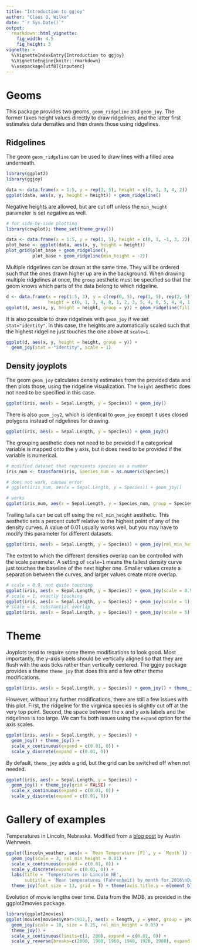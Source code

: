 ```yaml
---
title: "Introduction to ggjoy"
author: "Claus O. Wilke"
date: "`r Sys.Date()`"
output:
  rmarkdown::html_vignette:
    fig_width: 4.5
    fig_height: 3
vignette: >
  %\VignetteIndexEntry{Introduction to ggjoy}
  %\VignetteEngine{knitr::rmarkdown}
  %\usepackage[utf8]{inputenc}
---
```


# Geoms

This package provides two geoms, `geom_ridgeline` and `geom_joy`. The former takes height values directly to draw ridgelines, and the latter first estimates data densities and then draws those using ridgelines.

## Ridgelines

The geom `geom_ridgeline` can be used to draw lines with a filled area underneath.
```r
library(ggplot2)
library(ggjoy)

data <- data.frame(x = 1:5, y = rep(1, 5), height = c(0, 1, 3, 4, 2))
ggplot(data, aes(x, y, height = height)) + geom_ridgeline()

```

Negative heights are allowed, but are cut off unless the `min_height` parameter is set negative as well.
```r
# for side-by-side plotting
library(cowplot); theme_set(theme_gray())

data <- data.frame(x = 1:5, y = rep(1, 5), height = c(0, 1, -1, 3, 2))
plot_base <- ggplot(data, aes(x, y, height = height))
plot_grid(plot_base + geom_ridgeline(),
          plot_base + geom_ridgeline(min_height = -2))
```


Multiple ridgelines can be drawn at the same time. They will be ordered such that the ones drawn higher up are in the background. When drawing multiple ridgelines at once, the `group` aesthetic must be specified so that the geom knows which parts of the data belong to which ridgeline.
```r
d <- data.frame(x = rep(1:5, 3), y = c(rep(0, 5), rep(1, 5), rep(2, 5)),
                height = c(0, 1, 3, 4, 0, 1, 2, 3, 5, 4, 0, 5, 4, 4, 1))
ggplot(d, aes(x, y, height = height, group = y)) + geom_ridgeline(fill = "lightblue")
```

It is also possible to draw ridgelines with `geom_joy` if we set `stat="identity"`. In this case, the heights are automatically scaled such that the highest ridgeline just touches the one above at `scale=1`.
```r
ggplot(d, aes(x, y, height = height, group = y)) + 
  geom_joy(stat = "identity", scale = 1)
```

## Density joyplots

The geom `geom_joy` calculates density estimates from the provided data and then plots those, using the ridgeline visualization. The `height` aesthetic does not need to be specified in this case.
```r
ggplot(iris, aes(x = Sepal.Length, y = Species)) + geom_joy()
```

There is also `geom_joy2`, which is identical to `geom_joy` except it uses closed polygons instead of ridgelines for drawing.
```r
ggplot(iris, aes(x = Sepal.Length, y = Species)) + geom_joy2()
```

The grouping aesthetic does not need to be provided if a categorical variable is mapped onto the y axis, but it does need to be provided if the variable is numerical.
```r
# modified dataset that represents species as a number
iris_num <- transform(iris, Species_num = as.numeric(Species))

# does not work, causes error
# ggplot(iris_num, aes(x = Sepal.Length, y = Species)) + geom_joy()

# works 
ggplot(iris_num, aes(x = Sepal.Length, y = Species_num, group = Species_num)) + geom_joy()
```

Trailing tails can be cut off using the `rel_min_height` aesthetic. This aesthetic sets a percent cutoff relative to the highest point of any of the density curves. A value of 0.01 usually works well, but you may have to modify this parameter for different datasets.
```r
ggplot(iris, aes(x = Sepal.Length, y = Species)) + geom_joy(rel_min_height = 0.01)
```

The extent to which the different densities overlap can be controlled with the scale parameter. A setting of `scale=1` means the tallest density curve just touches the baseline of the next higher one. Smaller values create a separation between the curves, and larger values create more overlap.

```r
# scale = 0.9, not quite touching
ggplot(iris, aes(x = Sepal.Length, y = Species)) + geom_joy(scale = 0.9)
# scale = 1, exactly touching
ggplot(iris, aes(x = Sepal.Length, y = Species)) + geom_joy(scale = 1)
# scale = 5, substantial overlap
ggplot(iris, aes(x = Sepal.Length, y = Species)) + geom_joy(scale = 5)
```


# Theme

Joyplots tend to require some theme modifications to look good. Most importantly, the y-axis labels should be vertically aligned so that they are flush with the axis ticks rather than vertically centered. The ggjoy package provides a theme `theme_joy` that does this and a few other theme modifications.

```r
ggplot(iris, aes(x = Sepal.Length, y = Species)) + geom_joy() + theme_joy()
```

However, without any further modifications, there are still a few issues with this plot. First, the ridgeline for the virginica species is slightly cut off at the very top point. Second, the space between the x and y axis labels and the ridgelines is too large. We can fix both issues using the `expand` option for the axis scales.

```r
ggplot(iris, aes(x = Sepal.Length, y = Species)) + 
  geom_joy() + theme_joy() +
  scale_x_continuous(expand = c(0.01, 0)) +
  scale_y_discrete(expand = c(0.01, 0))
```

By default, `theme_joy` adds a grid, but the grid can be switched off when not needed.
```r
ggplot(iris, aes(x = Sepal.Length, y = Species)) + 
  geom_joy() + theme_joy(grid = FALSE) +
  scale_x_continuous(expand = c(0.01, 0)) +
  scale_y_discrete(expand = c(0.01, 0))
```

# Gallery of examples

Temperatures in Lincoln, Nebraska. Modified from a [blog post](http://austinwehrwein.com/data-visualization/it-brings-me-ggjoy/) by Austin Wehrwein.
```r
ggplot(lincoln_weather, aes(x = `Mean Temperature [F]`, y = `Month`)) +
  geom_joy(scale = 3, rel_min_height = 0.01) +
  scale_x_continuous(expand = c(0.01, 0)) +
  scale_y_discrete(expand = c(0.01, 0)) +
  labs(title = 'Temperatures in Lincoln NE',
       subtitle = 'Mean temperatures (Fahrenheit) by month for 2016\nData: Original CSV from the Weather Underground') +
  theme_joy(font_size = 13, grid = T) + theme(axis.title.y = element_blank())
```

Evolution of movie lengths over time. Data from the IMDB, as provided in the ggplot2movies package.
```r
library(ggplot2movies)
ggplot(movies[movies$year>1912,], aes(x = length, y = year, group = year)) +
  geom_joy(scale = 10, size = 0.25, rel_min_height = 0.03) +
  theme_joy() +
  scale_x_continuous(limits=c(1, 200), expand = c(0.01, 0)) +
  scale_y_reverse(breaks=c(2000, 1980, 1960, 1940, 1920, 1900), expand = c(0.01, 0))
```
